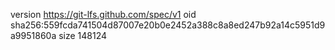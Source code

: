 version https://git-lfs.github.com/spec/v1
oid sha256:559fcda741504d87007e20b0e2452a388c8a8ed247b92a14c5951d9a9951860a
size 148124

